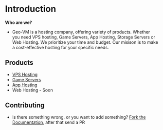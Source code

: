 # Introduction

**Who are we?**
- Geo-VM is a hosting company, offering variety of products. Whether you need VPS hosting, Game Servers, App Hosting, Storage Servers or Web Hosting. We prioritize your time and budget. Our misison is to make a cost-effective hosting for your specific needs.

## Products
- [VPS Hosting](https://geo-vm.net/products/vps)
- [Game Servers](https://geo-vm.net/products/gameservers)
- [App Hosting](https://geo-vm.net/products/app)
- Web Hosting - Soon

## Contributing
- Is there something wrong, or you want to add something? [Fork the Documentation](https://github.com/Geo-VM/Docs), after that send a PR